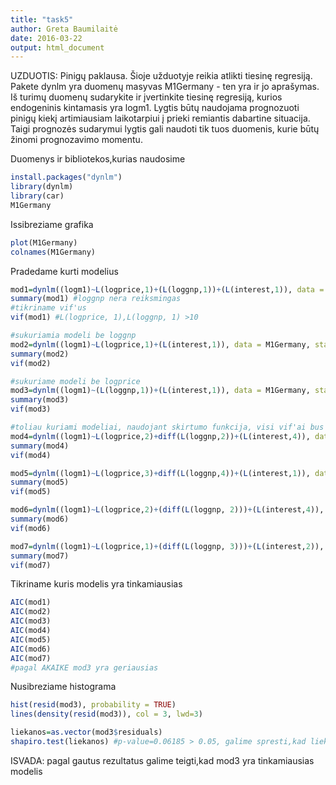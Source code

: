 ```yaml
---
title: "task5"
author: Greta Baumilaitė
date: 2016-03-22
output: html_document
---
```

UZDUOTIS: Pinigų paklausa. Šioje užduotyje reikia atlikti tiesinę regresiją. Pakete dynlm yra duomenų masyvas M1Germany - ten yra ir jo aprašymas. Iš turimų duomenų sudarykite ir įvertinkite tiesinę regresiją, kurios endogeninis kintamasis yra logm1. Lygtis būtų naudojama prognozuoti pinigų kiekį artimiausiam laikotarpiui į prieki remiantis dabartine situacija. Taigi prognozės sudarymui lygtis gali naudoti tik tuos duomenis, kurie būtų žinomi prognozavimo momentu.


Duomenys ir bibliotekos,kurias naudosime
```r
install.packages("dynlm")
library(dynlm)
library(car)
M1Germany
```

Issibreziame grafika

```r
plot(M1Germany) 
colnames(M1Germany) 
```


Pradedame kurti modelius
```r

mod1=dynlm((logm1)~L(logprice,1)+(L(loggnp,1))+(L(interest,1)), data = M1Germany, start = c(1960,1), end = c(1996,3))
summary(mod1) #loggnp nera reiksmingas
#tikriname vif'us
vif(mod1) #L(logprice, 1),L(loggnp, 1) >10

#sukuriamia modeli be loggnp
mod2=dynlm((logm1)~L(logprice,1)+(L(interest,1)), data = M1Germany, start = c(1960,1), end = c(1996,3))
summary(mod2)
vif(mod2)

#sukuriame modeli be logprice
mod3=dynlm((logm1)~(L(loggnp,1))+(L(interest,1)), data = M1Germany, start = c(1960,1), end = c(1996,3))
summary(mod3)
vif(mod3)

#toliau kuriami modeliai, naudojant skirtumo funkcija, visi vif'ai bus reiksmingi
mod4=dynlm((logm1)~L(logprice,2)+diff(L(loggnp,2))+(L(interest,4)), data = M1Germany, start = c(1960,1), end = c(1996,3))
summary(mod4)
vif(mod4)

mod5=dynlm((logm1)~L(logprice,3)+diff(L(loggnp,4))+(L(interest,1)), data = M1Germany, start = c(1960,1), end = c(1996,3))
summary(mod5)
vif(mod5)

mod6=dynlm((logm1)~L(logprice,2)+(diff(L(loggnp, 2)))+(L(interest,4)), data = M1Germany, start = c(1960,1), end = c(1996,3))
summary(mod6)
vif(mod6)

mod7=dynlm((logm1)~L(logprice,1)+(diff(L(loggnp, 3)))+(L(interest,2)), data = M1Germany, start = c(1960,1), end = c(1996,3))
summary(mod7)
vif(mod7)


```

Tikriname kuris modelis yra tinkamiausias

```r
AIC(mod1)
AIC(mod2)
AIC(mod3)
AIC(mod4)
AIC(mod5)
AIC(mod6)
AIC(mod7)
#pagal AKAIKE mod3 yra geriausias

```

Nusibreziame histograma

```r
hist(resid(mod3), probability = TRUE)
lines(density(resid(mod3)), col = 3, lwd=3)

liekanos=as.vector(mod3$residuals)
shapiro.test(liekanos) #p-value=0.06185 > 0.05, galime spresti,kad liekanos yra normalios

```

ISVADA: pagal gautus rezultatus galime teigti,kad mod3 yra tinkamiausias modelis

